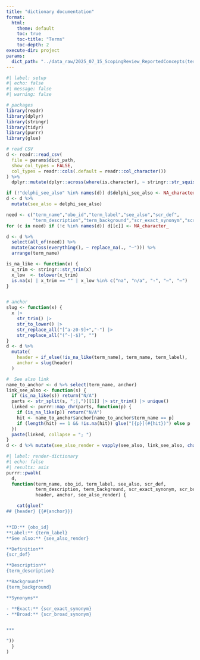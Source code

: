 ```yaml
---
title: "dictionary documentation"
format:
  html:
    theme: default
    toc: true
    toc-title: "Terms"   
    toc-depth: 2   
execute-dir: project
params:
  dict_path: "../data_raw/2025_07_15_ScopingReview_ReportedConcepts(terms_main).csv"
---
```


```r
#| label: setup
#| echo: false
#| message: false
#| warning: false

# packages
library(readr)
library(dplyr)
library(stringr)
library(tidyr)   
library(purrr)
library(glue)

# read CSV
d <- readr::read_csv(
  file = params$dict_path,
  show_col_types = FALSE,
  col_types = readr::cols(.default = readr::col_character())
) %>%
  dplyr::mutate(dplyr::across(where(is.character), ~ stringr::str_squish(.)))

if (!"delphi_see_also" %in% names(d)) d$delphi_see_also <- NA_character_
d <- d %>%
  mutate(see_also = delphi_see_also)

need <- c("term_name","obo_id","term_label","see_also","scr_def",
          "term_description","term_background","scr_exact_synonym","scr_broad_synonym")
for (c in need) if (!c %in% names(d)) d[[c]] <- NA_character_

d <- d %>%
  select(all_of(need)) %>%
  mutate(across(everything(), ~ replace_na(., "–"))) %>%
  arrange(term_name)

is_na_like <- function(x) {
  x_trim <- stringr::str_trim(x)
  x_low  <- tolower(x_trim)
  is.na(x) | x_trim == "" | x_low %in% c("na", "n/a", "-", "–", "—")
}


# anchor
slug <- function(x) {
  x |>
    str_trim() |>
    str_to_lower() |>
    str_replace_all("[^a-z0-9]+","-") |>
    str_replace_all("(^-|-$)", "")
}
d <- d %>%
  mutate(
    header = if_else(!is_na_like(term_name), term_name, term_label),
    anchor = slug(header)
  )

#  See also link
name_to_anchor <- d %>% select(term_name, anchor)
link_see_also <- function(s) {
  if (is_na_like(s)) return("N/A")
  parts <- str_split(s, ";|,")[[1]] |> str_trim() |> unique()
  linked <- purrr::map_chr(parts, function(p) {
    if (is_na_like(p)) return("N/A")
    hit <- name_to_anchor$anchor[name_to_anchor$term_name == p]
    if (length(hit) == 1 && !is.na(hit)) glue("[{p}](#{hit})") else p
  })
  paste(linked, collapse = "; ")
}
d <- d %>% mutate(see_also_render = vapply(see_also, link_see_also, character(1)))
```

```r
#| label: render-dictionary
#| echo: false
#| results: asis
purrr::pwalk(
  d,
  function(term_name, obo_id, term_label, see_also, scr_def,
           term_description, term_background, scr_exact_synonym, scr_broad_synonym,
           header, anchor, see_also_render) {

    cat(glue("
## {header} {{#{anchor}}}


**ID:** {obo_id}  
**Label:** {term_label}  
**See also:** {see_also_render}

**Definition**
{scr_def}

**Description**
{term_description}

**Background**
{term_background}

**Synonyms**

- **Exact:** {scr_exact_synonym}  
- **Broad:** {scr_broad_synonym}


***

"))
  }
)


```

